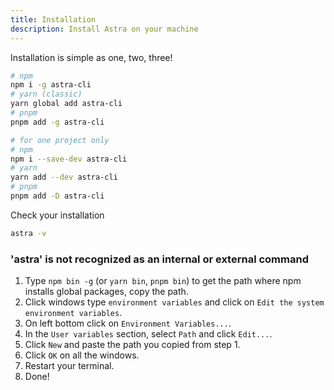 ```yaml
---
title: Installation
description: Install Astra on your machine
---
```


Installation is simple as one, two, three!
``` bash
# npm 
npm i -g astra-cli
# yarn (classic)
yarn global add astra-cli
# pnpm
pnpm add -g astra-cli

# for one project only
# npm
npm i --save-dev astra-cli
# yarn
yarn add --dev astra-cli
# pnpm
pnpm add -D astra-cli
```
Check your installation
``` bash
astra -v
```
### 'astra' is not recognized as an internal or external command

1. Type `npm bin -g` (or `yarn bin`, `pnpm bin`) to get the path where npm installs global packages, copy the path.
2. Click windows type `environment variables` and click on `Edit the system environment variables`.
3. On left bottom click on `Environment Variables...`.
4. In the `User variables` section, select `Path` and click `Edit...`.
5. Click `New` and paste the path you copied from step 1.
6. Click `OK` on all the windows.
7. Restart your terminal.
8. Done!